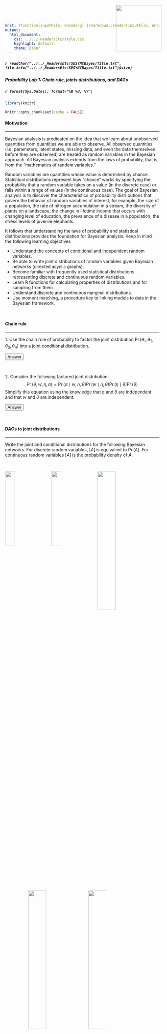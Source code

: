 ```yaml
---
knit: (function(inputFile, encoding) {rmarkdown::render(inputFile, encoding = encoding, output_dir = "../../content/labs")})
output:
  html_document:
    css: ../../_HeadersEtc/style.css
    highlight: default
    theme: paper
---
```


<script src="../../_HeadersEtc/hideOutput.js"></script>

<img src="../../_HeadersEtc/SESYNCBayes/Logo.png" style="position:absolute;top:20px;right:220px;width:150px;height=150px" />

##### `r readChar("../../_HeadersEtc/SESYNCBayes/Title.txt", file.info("../../_HeadersEtc/SESYNCBayes/Title.txt")$size)`

##### Probability Lab 1: Chain rule, joints distributions, and DAGs

##### `r format(Sys.Date(), format="%B %d, %Y")`

### {.tabset .tabset-fade .tabset-pills}

```r

library(knitr)

knitr::opts_chunk$set(cache = FALSE)

```

#### Motivation

----

Bayesian analysis is predicated on the idea that we learn about unobserved quantities from quantities we are able to observe.  All observed quantities (i.e. parameters, latent states, missing data, and even the data themselves before they are observed) are treated as random variables in the Bayesian approach.  All Bayesian analysis extends from the laws of probability, that is, from the "mathematics of random variables."

Random variables are quantities whose value is determined by chance.  Statistical distributions represent how "chance" works by specifying the probability that a random variable takes on a value (in the discrete case) or falls within a range of values (in the continuous case).  The goal of Bayesian analysis is to discover the characteristics of probability distributions that govern the behavior of random variables of interest, for example, the size of a population, the rate of nitrogen accumulation in a stream, the diversity of plants on a landscape, the change in lifetime income that occurs with changing level of education, the prevalence of a disease in a population, the stress levels of juvenile elephants.

It follows that understanding the laws of probability and statistical distributions provides the foundation for Bayesian analysis. Keep in mind the following learning objectives

- Understand the concepts of conditional and independent random variables.
- Be able to write joint distributions of random variables given Bayesian networks (directed acyclic graphs).
- Become familiar with frequently used statistical distributions representing discrete and continuous random variables.
- Learn R functions for calculating properties of distributions and for sampling from them.
- Understand discrete and continuous marginal distributions.
- Use moment matching, a procedure key to linking models to data in the Bayesian framework.

<br>

#### Chain rule

---

1\. Use the chain rule of probability to factor the joint distribution $\Pr(\theta_1,\theta_2, \theta_3,\theta_4)$ into a joint conditional distribution.

<button class="button" onclick="toggle_visibility('myDIV1');">Answer</button>

<div id="myDIV1", style="display:none">

\begin{align}
\Pr\big(\theta_1,\theta_2,\theta_3,\theta_4\big)=\\
&\times\Pr\big(\theta_1 \mid \theta_2,\theta_3,\theta_4\big)\\
&\times\Pr\big(\theta_2 \mid \theta_3,\theta_4\big)\\
&\times\Pr\big(\theta_3 \mid \theta_4\big)\\
&\times\Pr\big(\theta_4\big)
\end{align}

The order doesn't matter. The following is also correct:

\begin{align}
\Pr\big(\theta_1,\theta_2,\theta_3,\theta_4\big)=\\
&\times\Pr\big(\theta_4 \mid \theta_2,\theta_3,\theta_1\big)\\
&\times\Pr\big(\theta_2 \mid \theta_3,\theta_1\big)\\
&\times\Pr\big(\theta_3 \mid \theta_1\big)\\
&\times\Pr\big(\theta_1\big)
\end{align}

as are many other variations.

</div>

<br>

2\. Consider the following factored joint distribution:
$$\Pr\big(\theta,w,\eta,\alpha\big)=\Pr\big(\alpha \mid w,\eta,\theta\big)\Pr\big(w \mid \eta,\theta\big)\Pr\big(\eta \mid \theta\big)\Pr\big(\theta\big)$$
Simplify this equation using the knowledge that $\eta$ and $\theta$ are independent and that $w$ and $\theta$ are independent.

<button class="button" onclick="toggle_visibility('myDIV2');">Answer</button>

<div id="myDIV2", style="display:none">

$$\Pr\big(\theta,w,\eta,\alpha\big)=\Pr\big(\alpha \mid w,\eta,\theta\big)\Pr\big(w \mid \eta\big)\Pr\big(\eta\big)\Pr\big(\theta\big)$$

</div>

<br>

#### DAGs to joint distributions

----

Write the joint and conditional distributions for the following Bayesian networks. For discrete random variables, $\big[A\big]$ is equivalent to $\Pr\big(A\big)$. For continuous random variables $\big[A\big]$ is the probability density of $A$.

<br>

<img src="../../_Graphics/DAG1.png" style="float: left; width: 25%; margin-right: 5%; margin-left: 0%; margin-bottom: 0.5em;">
<img src="../../_Graphics/DAG2.png" style="float: left; width: 25%; margin-right: 5%; margin-bottom: 0.5em;">
<img src="../../_Graphics/DAG3.png" style="float: left; width: 34%; margin-right: 5%; margin-bottom: 0.5em;">
<p style="clear: both;">

<br>

<img src="../../_Graphics/DAG4.png" style="float: left; width: 34%; margin-right: 5%; margin-left: 15%; margin-bottom: 0.5em;">
<img src="../../_Graphics/DAG5.png" style="float: left; width: 34%; margin-right: 5%; margin-bottom: 0.5em;">
<p style="clear: both;">

<button class="button" onclick="toggle_visibility('myDIV3');">Answer</button>

<br>

<div id="myDIV3", style="display:none">

\begin{eqnarray}
& &\textrm{1.}\quad\big[a,b,c,d,e\big]  = 
\big[a \mid b,c\big]\big[b\mid d,e\big]\big[c\big]\big[d\big]\big[e\big] \\[1em]
& &\textrm{2.}\quad\big[y,z,\beta_1,\beta_2,\theta_d,\theta_d\big]  = \big[y\mid z,\theta_d\big]\big[z \mid \theta_p\big]\big[\theta_d\mid\beta_1,\beta_2\big]\big[\theta_p\big]\big[\beta_1\big]\big[\beta_2\big]\\[1em]
& &\textrm{3.}\quad\big[y,x,\mu,\phi_1,\phi_2,\sigma,z \big] = \big[y\mid x, z \big] \big[x \mid \mu, \sigma \big]\big[z \mid \phi_1,\phi_2\big]\big[\sigma\big]\big[\phi_1\big]\big[\phi_2\big]\big[\mu\big]\\[1em]
& &\textrm{4.}\quad\big[y_1,y_2,z,\theta_1,\theta_2,\gamma_1,\gamma_2,\gamma_3\big] = \big[y_1\mid\theta_1,z\big]\big[y_2\mid \theta_2,z\big]\big[z\mid\gamma_1,\gamma_2,\gamma_3\big]\big[\theta_1\big]\big[\theta_2\big]\big[\gamma_1\big]\big[\gamma_2\big]
\big[\gamma_3\big]\\[1em]
& &\textrm{5.}\quad\big[A,B,D,E,F,H\big] = \big[A \mid D,E\,\big]\big[D \mid H\big]\big[B \mid H,F\big]\big[E\big]\big[H\big]\big[F\big]
\end{eqnarray}

</div>

<br>

#### Joint distributions to DAGs

---

Draw Bayesian networks (DAGs) for the joint and conditional distributions below.

\begin{eqnarray}
& &\textrm{I.}\quad \Pr\big(A,B\big)  =  \Pr\big(A\mid B\big)\Pr\big(B\big)\\[1em]
& &\textrm{II.}\quad \Pr\big(A,B,C\big)  =  \Pr\big(A \mid B,C\big)\Pr\big(B\mid C\big)\Pr\big(C\big)\\[1em]
& &\textrm{III.}\quad \Pr\big(A,B,C,D\big)  =  \Pr\big(A \mid C\big)\Pr\big(B \mid C\big)\Pr\big(C \mid D\big)\Pr\big(D\big)\\[1em]
& &\textrm{IV.}\quad \Pr\big(A,B,C,D,E\big)  =  \Pr\big(A \mid C\big)\Pr\big(B\mid C\big)
 \Pr\big(C \mid D,E\big)\Pr\big(D\big)\Pr\big(E\big)\\[1em]
& &\textrm{V.}\quad \Pr\big(A,B,C,D\big)  =  \Pr\big(A \mid B,C,D\big)\Pr\big(B \mid C,D\big)\Pr\big(C \mid D\big),\Pr\big(D\big)\\[1em]
& &\textrm{VI.}\quad \Pr\big(A,B,C,D\big)  =  \Pr\big(A \mid B,C,D\big)\Pr\big(C \mid D\big)\Pr\big(B\big)\Pr\big(D\big)\\[1em]
\end{eqnarray}

<br>

<button class="button" onclick="toggle_visibility('myDIV4');">Answer</button>

<br>

<div id="myDIV4", style="display:none">

<center>
![](../../_Graphics/DAGS.png)
</center>

</div>
  
<br>

#### Simplifying

----

Simplify the expression below, given that $z_2$ and $z_3$ are independent random variables. 
$$ \Pr\big(z_1,z_2,z_3\big)=\Pr\big(z_1\mid z_2,z_3\big)\Pr\big(z_2 \mid z_3\big)\Pr\big(z_3\big)$$

<button class="button" onclick="toggle_visibility('myDIV5');">Answer</button>

<br>

<div id="myDIV5", style="display:none">

The expression simplifies to 
$$ \Pr\big(z_1,z_2,z_3\big)=\Pr(z_1\mid z_2,z_3\big)\Pr\big(z_2\big)\Pr\big(z_3\big)$$
because $\Pr\big(z_2\mid z_3\big) = \Pr\big(z_2\big)$ if $z_2$ and $z_3$ are independent.

</div>

#### Factoring

----

The probability of an observation $y$ depends on a true ecological state of interest, $z$, and the parameters in a data model, $\pmb\theta_d$. The probability of the true state $z$ depends on the parameters in an ecological process model, $\pmb\theta_p$. We know that $\pmb\theta_d$ and $\pmb\theta_p$ are independent.  Write out a factored expression for the joint distribution, $\Pr\big(y,z,\pmb\theta_d,\pmb\theta_p\big)$. Drawing a Bayesian network will help.

<button class="button" onclick="toggle_visibility('myDIV6');">Answer</button>

<br>

<div id="myDIV6", style="display:none">

$$\Pr\big(y,z,\pmb\theta_d,\pmb\theta_p\big) = \Pr\big(y \mid z,\pmb\theta_d\big)\Pr\big(z \mid \pmb\theta_p\big)\Pr\big(\theta_d\big)\Pr\big(\pmb\theta_p\big)$$
<div style="width:200px; height=200px; margin:0 auto;">
<center>
![](../../_Graphics/DAG6.png)
</center>

</div>

<br>